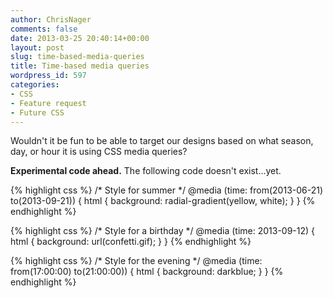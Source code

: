 ```yaml
---
author: ChrisNager
comments: false
date: 2013-03-25 20:40:14+00:00
layout: post
slug: time-based-media-queries
title: Time-based media queries
wordpress_id: 597
categories:
- CSS
- Feature request
- Future CSS
---
```


Wouldn't it be fun to be able to target our designs based on what season, day, or hour it is using CSS media queries?

<p class="alert"><strong>Experimental code ahead.</strong> The following code doesn't exist…yet.</p>

{% highlight css %}
/* Style for summer */
@media (time: from(2013-06-21) to(2013-09-21)) {
    html {
        background: radial-gradient(yellow, white);
    }
}
{% endhighlight %}

<!-- more -->

{% highlight css %}
/* Style for a birthday */
@media (time: 2013-09-12) {
    html {
        background: url(confetti.gif);
    }
}
{% endhighlight %}

{% highlight css %}
/* Style for the evening */
@media (time: from(17:00:00) to(21:00:00)) {
    html {
        background: darkblue;
    }
}
{% endhighlight %}
